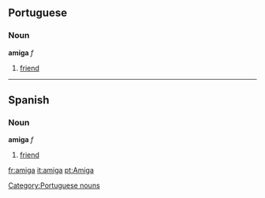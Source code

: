 ==Portuguese==
===Noun===
'''amiga''' ''f''

# [[friend]]

----

==Spanish==
===Noun===
'''amiga''' ''f''

# [[friend]]

[[Category:Portuguese nouns]]

[[fr:amiga]]
[[it:amiga]]
[[pt:Amiga]]